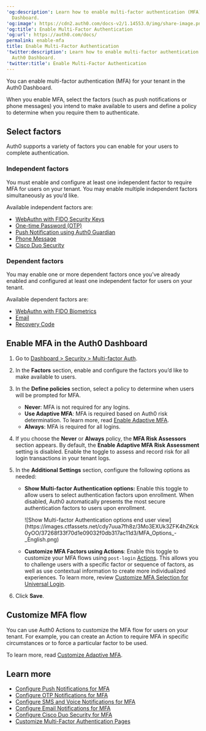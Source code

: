 ---
'og:description': Learn how to enable multi-factor authentication (MFA) in the Auth0
  Dashboard.
'og:image': https://cdn2.auth0.com/docs-v2/1.14553.0/img/share-image.png
'og:title': Enable Multi-Factor Authentication
'og:url': https://auth0.com/docs/
permalink: enable-mfa
title: Enable Multi-Factor Authentication
'twitter:description': Learn how to enable multi-factor authentication (MFA) in the
  Auth0 Dashboard.
'twitter:title': Enable Multi-Factor Authentication
---
You can enable <Tooltip tip="Multi-factor authentication (MFA): User authentication process that uses a factor in addition to username and password such as a code via SMS." cta="View Glossary" href="/docs/glossary?term=multi-factor+authentication">multi-factor authentication</Tooltip> (MFA) for your tenant in the <Tooltip tip="Multi-factor authentication (MFA): User authentication process that uses a factor in addition to username and password such as a code via SMS." cta="View Glossary" href="/docs/glossary?term=Auth0+Dashboard">Auth0 Dashboard</Tooltip>.

When you enable MFA, select the factors (such as push notifications or phone messages) you intend to make available to users and define a policy to determine when you require them to authenticate.

## Select factors

Auth0 supports a variety of factors you can enable for your users to complete authentication.

### Independent factors

You must enable and configure at least one independent factor to require MFA for users on your tenant. You may enable multiple independent factors simultaneously as you’d like.

Available independent factors are:

* [WebAuthn with FIDO Security Keys](/docs/secure/multi-factor-authentication/fido-authentication-with-webauthn/configure-webauthn-security-keys-for-mfa)
* [One-time Password (OTP)](/docs/secure/multi-factor-authentication/multi-factor-authentication-factors/configure-otp-notifications-for-mfa)
* [Push Notification using Auth0 Guardian](/docs/secure/multi-factor-authentication/multi-factor-authentication-factors/configure-push-notifications-for-mfa)
* [Phone Message](/docs/secure/multi-factor-authentication/multi-factor-authentication-factors/configure-sms-voice-notifications-mfa)
* [Cisco Duo Security](/docs/secure/multi-factor-authentication/configure-cisco-duo-for-mfa)

### Dependent factors

You may enable one or more dependent factors once you’ve already enabled and configured at least one independent factor for users on your tenant.

Available dependent factors are:

* [WebAuthn with FIDO Biometrics](/docs/secure/multi-factor-authentication/fido-authentication-with-webauthn/configure-webauthn-device-biometrics-for-mfa)
* [Email](/docs/secure/multi-factor-authentication/multi-factor-authentication-factors/configure-email-notifications-for-mfa)
* [Recovery Code](/docs/secure/multi-factor-authentication/configure-recovery-codes-for-mfa)

## Enable MFA in the Auth0 Dashboard

1. Go to [Dashboard > Security > Multi-factor Auth](https://manage.auth0.com/#/security/mfa).
2. In the **Factors** section, enable and configure the factors you’d like to make available to users.
3. In the **Define policies** section, select a policy to determine when users will be prompted for MFA.

   * **Never**: MFA is not required for any logins.
   * **Use Adaptive MFA**: MFA is required based on Auth0 risk determination. To learn more, read [Enable Adaptive MFA](/docs/secure/multi-factor-authentication/adaptive-mfa).
   * **Always**: MFA is required for all logins.
4. If you choose the **Never** or **Always** policy, the **MFA Risk Assessors** section appears. By default, the **Enable Adaptive MFA Risk Assessment** setting is disabled. Enable the toggle to assess and record risk for all login transactions in your tenant logs.
5. In the **Additional Settings** section, configure the following options as needed:

   * **Show Multi-factor Authentication options:** Enable this toggle to allow users to select authentication factors upon enrollment. When disabled, Auth0 automatically presents the most secure authentication factors to users upon enrollment.

     <Frame>![Show Multi-factor Authentication options end user view](https://images.ctfassets.net/cdy7uua7fh8z/3Mo3EXUk3ZFK4hZKck0yOO/37268f33f70d1e09032f0db317ac11d3/MFA_Options_-_English.png)</Frame>
   * **Customize MFA Factors using Actions**: Enable this toggle to customize your MFA flows using `post-login` [Actions](/docs/customize/actions). This allows you to challenge users with a specific factor or sequence of factors, as well as use contextual information to create more individualized experiences. To learn more, review [Customize MFA Selection for Universal Login](/docs/secure/multi-factor-authentication/customize-mfa/customize-mfa-selection-universal-login).
6. Click **Save**.

## Customize MFA flow

You can use Auth0 Actions to customize the MFA flow for users on your tenant. For example, you can create an Action to require MFA in specific circumstances or to force a particular factor to be used.

To learn more, read [Customize Adaptive MFA](/docs/secure/multi-factor-authentication/adaptive-mfa/customize-adaptive-mfa).

## Learn more

* [Configure Push Notifications for MFA](/docs/secure/multi-factor-authentication/multi-factor-authentication-factors/configure-push-notifications-for-mfa)
* [Configure OTP Notifications for MFA](/docs/secure/multi-factor-authentication/multi-factor-authentication-factors/configure-otp-notifications-for-mfa)
* [Configure SMS and Voice Notifications for MFA](/docs/secure/multi-factor-authentication/multi-factor-authentication-factors/configure-sms-voice-notifications-mfa)
* [Configure Email Notifications for MFA](/docs/secure/multi-factor-authentication/multi-factor-authentication-factors/configure-email-notifications-for-mfa)
* [Configure Cisco Duo Security for MFA](/docs/secure/multi-factor-authentication/configure-cisco-duo-for-mfa)
* [Customize Multi-Factor Authentication Pages](/docs/secure/multi-factor-authentication/customize-mfa)